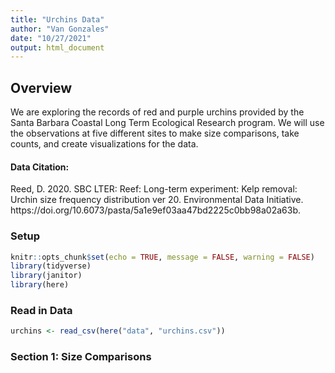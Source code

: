 ```yaml
---
title: "Urchins Data"
author: "Van Gonzales"
date: "10/27/2021"
output: html_document
---
```

## Overview 
We are exploring the records of red and purple urchins provided by the Santa Barbara Coastal Long Term Ecological Research program. We will use the observations at five different sites to make size comparisons, take counts, and create visualizations for the data.

#### Data Citation: 
Reed, D. 2020. SBC LTER: Reef: Long-term experiment: Kelp removal: Urchin size frequency distribution ver 20. Environmental Data Initiative. https://doi.org/10.6073/pasta/5a1e9ef03aa47bd2225c0bb98a02a63b. 

### Setup
```r
knitr::opts_chunk$set(echo = TRUE, message = FALSE, warning = FALSE)
library(tidyverse)
library(janitor)
library(here)

```

### Read in Data
```r
urchins <- read_csv(here("data", "urchins.csv"))
```

### Section 1: Size Comparisons 


